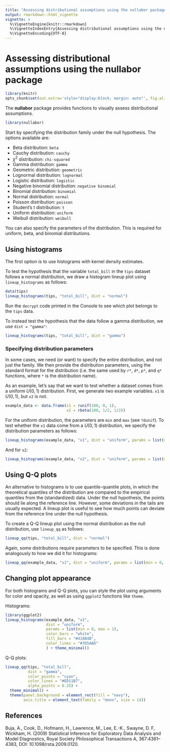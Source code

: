 ```yaml
---
title: "Assessing distributional assumptions using the nullabor package"
output: rmarkdown::html_vignette
vignette: >
  %\VignetteEngine{knitr::rmarkdown}
  %\VignetteIndexEntry{Assessing distributional assumptions using the nullabor package}
  %\VignetteEncoding{UTF-8}
---  
```



Assessing distributional assumptions using the **nullabor** package
=======================================


```r
library(knitr)
opts_chunk$set(out.extra='style="display:block; margin: auto"', fig.align="center")
```

The  **nullabor** package provides functions to visually assess distributional assumptions.

```r
library(nullabor)
```

Start by specifying the distribution family under the null hypothesis. The options available are:

* Beta distribution: `beta`
* Cauchy distribution: `cauchy`
* $\chi^2$ distribution: `chi-squared`
* Gamma distribution: `gamma`
* Geometric distribution: `geometric`
* Lognormal distribution: `lognormal`
* Logistic distribution: `logistic`
* Negative binomial distribution: `negative binomial`
* Binomial distribution: `binomial`
* Normal distribution: `normal`
* Poisson distribution: `poisson`
* Student's t distribution: `t`
* Uniform distribution: `uniform`
* Weibull distribution: `weibull`

You can also specify the parameters of the distribution. This is required for uniform, beta, and binomial distributions.

## Using histograms
The first option is to use histograms with kernel density estimates.

To test the hypothesis that the variable `total_bill` in the `tips` dataset follows a normal distribution, we draw a histogram lineup plot using `lineup_histograms` as follows:

```r
data(tips)
lineup_histograms(tips, "total_bill", dist = "normal")
```

Run the `decrypt` code printed in the Console to see which plot belongs to the `tips` data.

To instead test the hypothesis that the data follow a gamma distribution, we use `dist = "gamma"`:

```r
lineup_histograms(tips, "total_bill", dist = "gamma")
```

### Specifying distribution parameters
In some cases, we need (or want) to specify the entire distribution, and not just the family. We then provide the distribution parameters, using the standard format for the distribution (i.e. the same used by `r*`, `d*`, `p*`, and `q*` functions, where `*` is the distribution name).

As an example, let's say that we want to test whether a dataset comes from a uniform $U(0,1)$ distribution. First, we generate two example variables. `x1` is $U(0,1)$, but `x2` is not.

```r
example_data <- data.frame(x1 = runif(100, 0, 1),
                           x2 = rbeta(100, 1/2, 1/2))
```

For the uniform distribution, the parameters are `min` and `max` (see `?dunif`). To test whether the `x1` data come from a $U(0,1)$ distribution, we specify the distribution parameters as follows:

```r
lineup_histograms(example_data, "x1", dist = "uniform", params = list(min = 0, max = 1))
```

And for `x2`:

```r
lineup_histograms(example_data, "x2", dist = "uniform", params = list(min = 0, max = 1))
```


## Using Q-Q plots
An alternative to histograms is to use quantile-quantile plots, in which the theoretical quantiles of the distribution are compared to the empirical quantiles from the (standardized) data. Under the null hypothesis, the points should lie along the reference line. However, some deviations in the tails are usually expected. A lineup plot is useful to see how much points can deviate from the reference line under the null hypothesis.

To create a Q-Q lineup plot using the normal distribution as the null distribution, use `lineup_qq` as follows:

```r
lineup_qq(tips, "total_bill", dist = "normal")
```

Again, some distributions require parameters to be specified. This is done analogously to how we did it for histograms:

```r
lineup_qq(example_data, "x1", dist = "uniform", params = list(min = 0, max = 1))
```

## Changing plot appearance
For both histograms and Q-Q plots, you can style the plot using arguments for color and opacity, as well as using `ggplot2` functions like `theme`. 

Histograms:

```r
library(ggplot2)
lineup_histograms(example_data, "x1",
                  dist = "uniform",
                  params = list(min = 0, max = 1),
                  color_bars = "white",
                  fill_bars = "#416B4B",
                  color_lines = "#7D5AAD"
                  ) + theme_minimal()
```

Q-Q plots:

```r
lineup_qq(tips, "total_bill",
          dist = "gamma",
          color_points = "cyan",
          color_lines = "#ED11B7",
          alpha_points = 0.25) +
  theme_minimal() + 
  theme(panel.background = element_rect(fill = "navy"),
        axis.title = element_text(family = "mono", size = 14))
```



References
----------

Buja, A., Cook, D., Hofmann, H., Lawrence, M., Lee, E.-K., Swayne, D. F, Wickham, H. (2009) Statistical Inference for Exploratory Data Analysis and Model Diagnostics, Royal Society Philosophical Transactions A, 367:4361--4383, DOI: 10.1098/rsta.2009.0120.
